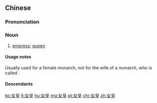 ==Chinese==
{{zh-forms}}

===Pronunciation===
{{zh-pron
|m=nǚhuáng
|c=neoi5 wong4
|mn=qz,tp,xm:lú-hông/kh,zz:lí-hông/qz:lír-hông
|cat=n
}}

===Noun===
{{zh-noun}}

# [[empress]]; [[queen]]
#: {{zh-x|^@武 ^@則天 是 中國 歷史 唯一 一個 女皇。|{{w|Wu Zetian}} is the only '''female emperor''' in Chinese history.}}

====Usage notes====
Usually used for a female monarch, not for the wife of a monarch, who is called {{zh-l|皇后}}.

====Descendants====
{{CJKV|||여황|nữ hoàng}}

[[ko:女皇]]
[[lt:女皇]]
[[hu:女皇]]
[[mg:女皇]]
[[pt:女皇]]
[[chr:女皇]]
[[zh:女皇]]